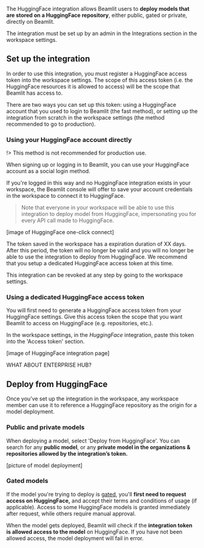 The HuggingFace integration allows Beamlit users to **deploy models that are stored on a HuggingFace repository**, either public, gated or private, directly on Beamlit.

The integration must be set up by an admin in the Integrations section in the workspace settings.

## Set up the integration

In order to use this integration, you must register a HuggingFace access token into the workspace settings. The scope of this access token (i.e. the HuggingFace resources it is allowed to access) will be the scope that Beamlit has access to.

There are two ways you can set up this token: using a HuggingFace account that you used to login to Beamlit (the fast method), or setting up the integration from scratch in the workspace settings (the method recommended to go to production).

### Using your HuggingFace account directly

!> This method is not recommended for production use.

When signing up or logging in to Beamlit, you can use your HuggingFace account as a social login method. 

If you're logged in this way and no HuggingFace integration exists in your workspace, the Beamlit console will offer to save your account credentials in the workspace to connect it to HuggingFace.

> Note that everyone in your workspace will be able to use this integration to deploy model from HuggingFace, impersonating you for every API call made to HuggingFace. 

[image of HuggingFace one-click connect]

The token saved in the workspace has a expiration duration of XX days. After this period, the token will no longer be valid and you will no longer be able to use the integration to deploy from HuggingFace. We recommend that you setup a dedicated HuggingFace access token at this time.

This integration can be revoked at any step by going to the workspace settings.

### Using a dedicated HuggingFace access token

You will first need to generate a HuggingFace access token from your HuggingFace settings. Give this access token the scope that you want Beamlit to access on HuggingFace (e.g. repositories, etc.). 

In the workspace settings, in the *HuggingFace* integration, paste this token into the 'Access token' section.

[image of HuggingFace integration page]

WHAT ABOUT ENTERPRISE HUB?

## Deploy from HuggingFace

Once you’ve set up the integration in the workspace, any workspace member can use it to reference a HuggingFace repository as the origin for a model deployment. 

### Public and private models

When deploying a model, select 'Deploy from HuggingFace'. You can search for any **public model**, or any **private model in the organizations & repositories allowed by the integration’s token.**

[picture of model deployment]

### Gated models

If the model you're trying to deploy is [gated](https://huggingface.co/docs/hub/models-gated), you'll **first need to request access on HuggingFace,** and accept their terms and conditions of usage (if applicable). Access to some HuggingFace models is granted immediately after request, while others require manual approval.

When the model gets deployed, Beamlit will check if the **integration token is allowed access to the model** on HuggingFace. If you have not been allowed access, the model deployment will fail in error.